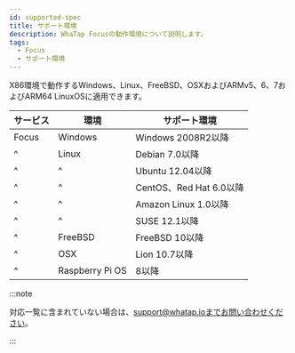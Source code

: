 ```yaml
---
id: supported-spec
title: サポート環境
description: WhaTap Focusの動作環境について説明します。
tags:
  - Focus
  - サポート環境
---
```


X86環境で動作するWindows、Linux、FreeBSD、OSXおよびARMv5、6、7およびARM64 LinuxOSに適用できます。 

| サービス  | 環境              | サポート環境               |
| ----- | --------------- | -------------------- |
| Focus | Windows         | Windows 2008R2以降     |
| ^     | Linux           | Debian 7.0以降         |
| ^     | ^               | Ubuntu 12.04以降       |
| ^     | ^               | CentOS、Red Hat 6.0以降 |
| ^     | ^               | Amazon Linux 1.0以降   |
| ^     | ^               | SUSE 12.1以降          |
| ^     | FreeBSD         | FreeBSD 10以降         |
| ^     | OSX             | Lion 10.7以降          |
| ^     | Raspberry Pi OS | 8以降                  |

:::note

対応一覧に含まれていない場合は、support@whatap.ioまでお問い合わせください。

:::
